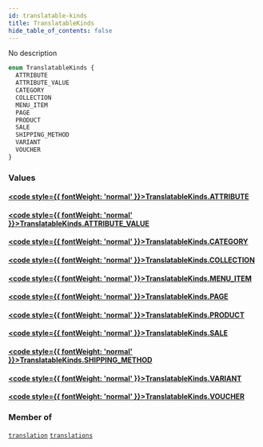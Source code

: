 ```yaml
---
id: translatable-kinds
title: TranslatableKinds
hide_table_of_contents: false
---
```








No description

```graphql
enum TranslatableKinds {
  ATTRIBUTE
  ATTRIBUTE_VALUE
  CATEGORY
  COLLECTION
  MENU_ITEM
  PAGE
  PRODUCT
  SALE
  SHIPPING_METHOD
  VARIANT
  VOUCHER
}
```


### Values

#### [<code style={{ fontWeight: 'normal' }}>TranslatableKinds.<b>ATTRIBUTE</b></code>](#) 
> 
> 

#### [<code style={{ fontWeight: 'normal' }}>TranslatableKinds.<b>ATTRIBUTE_VALUE</b></code>](#) 
> 
> 

#### [<code style={{ fontWeight: 'normal' }}>TranslatableKinds.<b>CATEGORY</b></code>](#) 
> 
> 

#### [<code style={{ fontWeight: 'normal' }}>TranslatableKinds.<b>COLLECTION</b></code>](#) 
> 
> 

#### [<code style={{ fontWeight: 'normal' }}>TranslatableKinds.<b>MENU_ITEM</b></code>](#) 
> 
> 

#### [<code style={{ fontWeight: 'normal' }}>TranslatableKinds.<b>PAGE</b></code>](#) 
> 
> 

#### [<code style={{ fontWeight: 'normal' }}>TranslatableKinds.<b>PRODUCT</b></code>](#) 
> 
> 

#### [<code style={{ fontWeight: 'normal' }}>TranslatableKinds.<b>SALE</b></code>](#) 
> 
> 

#### [<code style={{ fontWeight: 'normal' }}>TranslatableKinds.<b>SHIPPING_METHOD</b></code>](#) 
> 
> 

#### [<code style={{ fontWeight: 'normal' }}>TranslatableKinds.<b>VARIANT</b></code>](#) 
> 
> 

#### [<code style={{ fontWeight: 'normal' }}>TranslatableKinds.<b>VOUCHER</b></code>](#) 
> 
> 



### Member of

[`translation`](../../../developer/api-reference/queries/translation)  <Badge class="secondary" text="query"/><Bullet />[`translations`](../../../developer/api-reference/queries/translations)  <Badge class="secondary" text="query"/>



